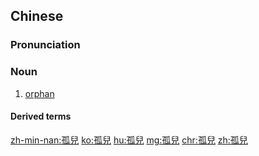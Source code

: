 {{also|孤儿}}
==Chinese==
{{zh-forms|s=孤儿}}

===Pronunciation===
{{zh-pron
|m=gū'ér
|c=gu1 ji4
|h=pfs=kû-yì
|mn=kh,zz:ko͘-jî/tp,xm,qz:ko͘-lî
|cat=n
}}

===Noun===
{{zh-noun}}

# [[orphan]]

====Derived terms====
{{zh-der|孤兒院}}

[[zh-min-nan:孤兒]]
[[ko:孤兒]]
[[hu:孤兒]]
[[mg:孤兒]]
[[chr:孤兒]]
[[zh:孤兒]]